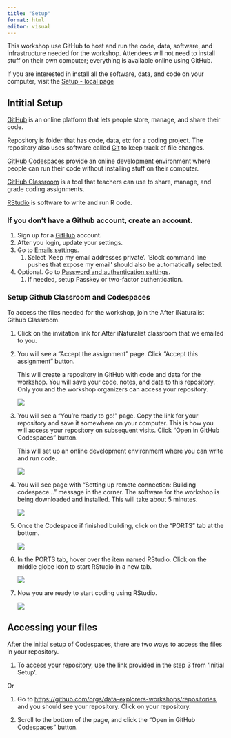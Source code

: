```yaml
---
title: "Setup"
format: html
editor: visual
---
```


This workshop use GitHub to host and run the code, data, software, and infrastructure needed for the workshop. Attendees will not need to install stuff on their own computer; everything is available online using GitHub.

If you are interested in install all the software, data, and code on your computer, visit the [Setup - local page](setup-local.qmd)

## Intitial Setup

[GitHub](https://github.com) is an online platform that lets people store, manage, and share their code.

Repository is folder that has code, data, etc for a coding project. The repository also uses software called [Git](https://git-scm.com/) to keep track of file changes.

[GitHub Codespaces](https://github.com/features/codespaces) provide an online development environment where people can run their code without installing stuff on their computer.

[GitHub Classroom](https://classroom.github.com) is a tool that teachers can use to share, manage, and grade coding assignments.

[RStudio](https://posit.co/products/open-source/rstudio/) is software to write and run R code.

### If you don't have a Github account, create an account.

1.  Sign up for a [GitHub](https://github.com) account.
2.  After you login, update your settings.
3.  Go to [Emails settings](https://github.com/settings/emails).
    1.  Select 'Keep my email addresses private'. 'Block command line pushes that expose my email' should also be automatically selected.
4.  Optional. Go to [Password and authentication settings](https://github.com/settings/security).
    1.  If needed, setup Passkey or two-factor authentication.

### Setup Github Classroom and Codespaces

To access the files needed for the workshop, join the After iNaturalist Github Classroom.

1.  Click on the invitation link for After iNaturalist classroom that we emailed to you.

2.  You will see a "Accept the assignment" page. Click "Accept this assignment" button.

    This will create a repository in GitHub with code and data for the workshop. You will save your code, notes, and data to this repository. Only you and the workshop organizers can access your repository.

    ![](images/setup/accept-assignment.png)

3.  You will see a "You're ready to go!" page. Copy the link for your repository and save it somewhere on your computer. This is how you will access your repository on subsequent visits. Click "Open in GitHub Codespaces" button.

    This will set up an online development environment where you can write and run code.

    ![](images/setup/open-codespace.png)

4.  You will see page with "Setting up remote connection: Building codespace..." message in the corner. The software for the workshop is being downloaded and installed. This will take about 5 minutes.

    ![](images/setup/building-codespace.png)

5.  Once the Codespace if finished building, click on the "PORTS" tab at the bottom.

    ![](images/setup/finish-building.png)

6.  In the PORTS tab, hover over the item named RStudio. Click on the middle globe icon to start RStudio in a new tab.

    ![](images/setup/rstudio-port.png)

7.  Now you are ready to start coding using RStudio.

    ![](images/setup/rstudio.png)

## Accessing your files

After the initial setup of Codespaces, there are two ways to access the files in your repository.

1.  To access your repository, use the link provided in the step 3 from 'Initial Setup'.

Or

1.  Go to <https://github.com/orgs/data-explorers-workshops/repositories>, and you should see your repository. Click on your repository.

2.  Scroll to the bottom of the page, and click the "Open in GitHub Codespaces" button.
